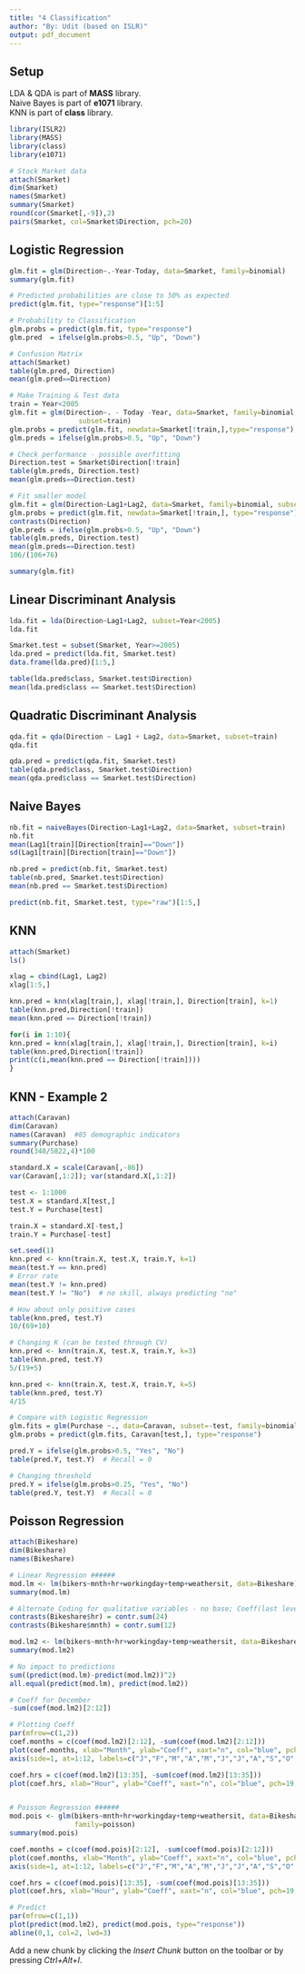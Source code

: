 ---
title: "4 Classification"
author: "By: Udit (based on ISLR)"
output: pdf_document
---

## Setup

LDA & QDA is part of **MASS** library.  
Naive Bayes is part of **e1071** library.  
KNN is part of **class** library.

```{r}
library(ISLR2)
library(MASS)
library(class)
library(e1071)

# Stock Market data
attach(Smarket)
dim(Smarket)
names(Smarket)
summary(Smarket)
round(cor(Smarket[,-9]),2)
pairs(Smarket, col=Smarket$Direction, pch=20)
```

## Logistic Regression

```{r}
glm.fit = glm(Direction~.-Year-Today, data=Smarket, family=binomial)
summary(glm.fit)

# Predicted probabilities are close to 50% as expected
predict(glm.fit, type="response")[1:5]

# Probability to Classification
glm.probs = predict(glm.fit, type="response")
glm.pred  = ifelse(glm.probs>0.5, "Up", "Down")

# Confusion Matrix
attach(Smarket)
table(glm.pred, Direction)
mean(glm.pred==Direction)

# Make Training & Test data
train = Year<2005
glm.fit = glm(Direction~. - Today -Year, data=Smarket, family=binomial,
                 subset=train)
glm.probs = predict(glm.fit, newdata=Smarket[!train,],type="response")
glm.preds = ifelse(glm.probs>0.5, "Up", "Down")

# Check performance - possible overfitting
Direction.test = Smarket$Direction[!train]
table(glm.preds, Direction.test)
mean(glm.preds==Direction.test)

# Fit smaller model
glm.fit = glm(Direction~Lag1+Lag2, data=Smarket, family=binomial, subset=train)
glm.probs = predict(glm.fit, newdata=Smarket[!train,], type="response")
contrasts(Direction)
glm.preds = ifelse(glm.probs>0.5, "Up", "Down")
table(glm.preds, Direction.test)
mean(glm.preds==Direction.test)
106/(106+76)

summary(glm.fit)
```

## Linear Discriminant Analysis

```{r}
lda.fit = lda(Direction~Lag1+Lag2, subset=Year<2005)
lda.fit

Smarket.test = subset(Smarket, Year>=2005)
lda.pred = predict(lda.fit, Smarket.test)
data.frame(lda.pred)[1:5,]

table(lda.pred$class, Smarket.test$Direction)
mean(lda.pred$class == Smarket.test$Direction)

```
## Quadratic Discriminant Analysis

```{r}
qda.fit = qda(Direction ~ Lag1 + Lag2, data=Smarket, subset=train)
qda.fit

qda.pred = predict(qda.fit, Smarket.test)
table(qda.pred$class, Smarket.test$Direction)
mean(qda.pred$class == Smarket.test$Direction)
```
## Naive Bayes
```{r}
nb.fit = naiveBayes(Direction~Lag1+Lag2, data=Smarket, subset=train)
nb.fit
mean(Lag1[train][Direction[train]=="Down"])
sd(Lag1[train][Direction[train]=="Down"])

nb.pred = predict(nb.fit, Smarket.test)
table(nb.pred, Smarket.test$Direction)
mean(nb.pred == Smarket.test$Direction)

predict(nb.fit, Smarket.test, type="raw")[1:5,]
```


## KNN

```{r}
attach(Smarket)
ls()

xlag = cbind(Lag1, Lag2)
xlag[1:5,]

knn.pred = knn(xlag[train,], xlag[!train,], Direction[train], k=1)
table(knn.pred,Direction[!train])
mean(knn.pred == Direction[!train])

for(i in 1:10){
knn.pred = knn(xlag[train,], xlag[!train,], Direction[train], k=i)
table(knn.pred,Direction[!train])
print(c(i,mean(knn.pred == Direction[!train])))
}
```

## KNN - Example 2

```{r}
attach(Caravan)
dim(Caravan)
names(Caravan)  #85 demographic indicators
summary(Purchase)
round(348/5822,4)*100

standard.X = scale(Caravan[,-86])
var(Caravan[,1:2]); var(standard.X[,1:2])

test <- 1:1000
test.X = standard.X[test,]
test.Y = Purchase[test]

train.X = standard.X[-test,]
train.Y = Purchase[-test]

set.seed(1)
knn.pred <- knn(train.X, test.X, train.Y, k=1)
mean(test.Y == knn.pred)
# Error rate
mean(test.Y != knn.pred)
mean(test.Y != "No")  # no skill, always predicting "no"

# How about only positive cases
table(knn.pred, test.Y)
10/(69+10)

# Changing K (can be tested through CV)
knn.pred <- knn(train.X, test.X, train.Y, k=3)
table(knn.pred, test.Y)
5/(19+5)

knn.pred <- knn(train.X, test.X, train.Y, k=5)
table(knn.pred, test.Y)
4/15

# Compare with Logistic Regression
glm.fits = glm(Purchase ~., data=Caravan, subset=-test, family=binomial)
glm.probs = predict(glm.fits, Caravan[test,], type="response")

pred.Y = ifelse(glm.probs>0.5, "Yes", "No")
table(pred.Y, test.Y)  # Recall = 0

# Changing threshold
pred.Y = ifelse(glm.probs>0.25, "Yes", "No")
table(pred.Y, test.Y)  # Recall = 0
```

## Poisson Regression
```{r}
attach(Bikeshare)
dim(Bikeshare)
names(Bikeshare)

# Linear Regression ######
mod.lm <- lm(bikers~mnth+hr+workingday+temp+weathersit, data=Bikeshare)
summary(mod.lm)

# Alternate Coding for qualitative variables - no base; Coeff(last level) = Sum of other Coeffs.
contrasts(Bikeshare$hr) = contr.sum(24)
contrasts(Bikeshare$mnth) = contr.sum(12)

mod.lm2 <- lm(bikers~mnth+hr+workingday+temp+weathersit, data=Bikeshare)
summary(mod.lm2)

# No impact to predictions
sum((predict(mod.lm)-predict(mod.lm2))^2)
all.equal(predict(mod.lm), predict(mod.lm2))

# Coeff for December
-sum(coef(mod.lm2)[2:12])

# Plotting Coeff
par(mfrow=c(1,2))
coef.months = c(coef(mod.lm2)[2:12], -sum(coef(mod.lm2)[2:12]))
plot(coef.months, xlab="Month", ylab="Coeff", xaxt="n", col="blue", pch=19, type="o")
axis(side=1, at=1:12, labels=c("J","F","M","A","M","J","J","A","S","O","N","D"))

coef.hrs = c(coef(mod.lm2)[13:35], -sum(coef(mod.lm2)[13:35]))
plot(coef.hrs, xlab="Hour", ylab="Coeff", xaxt="n", col="blue", pch=19, type="o")


# Poisson Regression ######
mod.pois <- glm(bikers~mnth+hr+workingday+temp+weathersit, data=Bikeshare,
                family=poisson)
summary(mod.pois)

coef.months = c(coef(mod.pois)[2:12], -sum(coef(mod.pois)[2:12]))
plot(coef.months, xlab="Month", ylab="Coeff", xaxt="n", col="blue", pch=19, type="o")
axis(side=1, at=1:12, labels=c("J","F","M","A","M","J","J","A","S","O","N","D"))

coef.hrs = c(coef(mod.pois)[13:35], -sum(coef(mod.pois)[13:35]))
plot(coef.hrs, xlab="Hour", ylab="Coeff", xaxt="n", col="blue", pch=19, type="o")

# Predict
par(mfrow=c(1,1))
plot(predict(mod.lm2), predict(mod.pois, type="response"))
abline(0,1, col=2, lwd=3)

```





Add a new chunk by clicking the *Insert Chunk* button on the toolbar or by pressing *Ctrl+Alt+I*.

